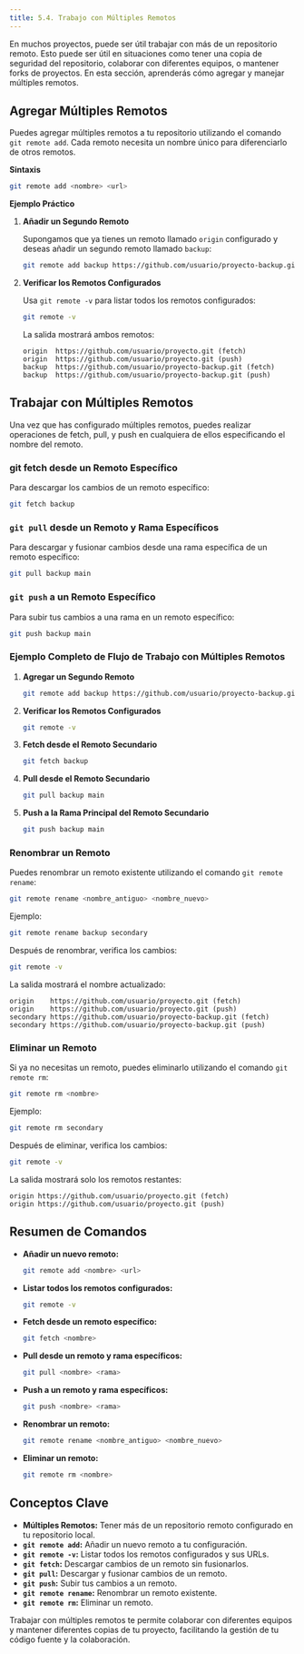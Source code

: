```yaml
---
title: 5.4. Trabajo con Múltiples Remotos
---
```


En muchos proyectos, puede ser útil trabajar con más de un repositorio remoto. Esto puede ser útil en situaciones como tener una copia de seguridad del repositorio, colaborar con diferentes equipos, o mantener forks de proyectos. En esta sección, aprenderás cómo agregar y manejar múltiples remotos.

## Agregar Múltiples Remotos

Puedes agregar múltiples remotos a tu repositorio utilizando el comando `git remote add`. Cada remoto necesita un nombre único para diferenciarlo de otros remotos.

**Sintaxis**

```bash
git remote add <nombre> <url>
```

**Ejemplo Práctico**

1. **Añadir un Segundo Remoto**

   Supongamos que ya tienes un remoto llamado `origin` configurado y deseas añadir un segundo remoto llamado `backup`:

   ```bash
   git remote add backup https://github.com/usuario/proyecto-backup.git
   ```

2. **Verificar los Remotos Configurados**

   Usa `git remote -v` para listar todos los remotos configurados:

   ```bash
   git remote -v
   ```

   La salida mostrará ambos remotos:

   ```
   origin  https://github.com/usuario/proyecto.git (fetch)
   origin  https://github.com/usuario/proyecto.git (push)
   backup  https://github.com/usuario/proyecto-backup.git (fetch)
   backup  https://github.com/usuario/proyecto-backup.git (push)
   ```

## Trabajar con Múltiples Remotos

Una vez que has configurado múltiples remotos, puedes realizar operaciones de fetch, pull, y push en cualquiera de ellos especificando el nombre del remoto.

### git fetch desde un Remoto Específico

Para descargar los cambios de un remoto específico:

```bash
git fetch backup
```

### `git pull` desde un Remoto y Rama Específicos

Para descargar y fusionar cambios desde una rama específica de un remoto específico:

```bash
git pull backup main
```

### `git push` a un Remoto Específico

Para subir tus cambios a una rama en un remoto específico:

```bash
git push backup main
```

### Ejemplo Completo de Flujo de Trabajo con Múltiples Remotos

1. **Agregar un Segundo Remoto**

   ```bash
   git remote add backup https://github.com/usuario/proyecto-backup.git
   ```

2. **Verificar los Remotos Configurados**

   ```bash
   git remote -v
   ```

3. **Fetch desde el Remoto Secundario**

   ```bash
   git fetch backup
   ```

4. **Pull desde el Remoto Secundario**

   ```bash
   git pull backup main
   ```

5. **Push a la Rama Principal del Remoto Secundario**

   ```bash
   git push backup main
   ```

### Renombrar un Remoto

Puedes renombrar un remoto existente utilizando el comando `git remote rename`:

```bash
git remote rename <nombre_antiguo> <nombre_nuevo>
```

Ejemplo:

```bash
git remote rename backup secondary
```

Después de renombrar, verifica los cambios:

```bash
git remote -v
```

La salida mostrará el nombre actualizado:

```
origin    https://github.com/usuario/proyecto.git (fetch)
origin    https://github.com/usuario/proyecto.git (push)
secondary https://github.com/usuario/proyecto-backup.git (fetch)
secondary https://github.com/usuario/proyecto-backup.git (push)
```

### Eliminar un Remoto

Si ya no necesitas un remoto, puedes eliminarlo utilizando el comando `git remote rm`:

```bash
git remote rm <nombre>
```

Ejemplo:

```bash
git remote rm secondary
```

Después de eliminar, verifica los cambios:

```bash
git remote -v
```

La salida mostrará solo los remotos restantes:

```
origin https://github.com/usuario/proyecto.git (fetch)
origin https://github.com/usuario/proyecto.git (push)
```

## Resumen de Comandos

- **Añadir un nuevo remoto:**
  ```bash
  git remote add <nombre> <url>
  ```

- **Listar todos los remotos configurados:**
  ```bash
  git remote -v
  ```

- **Fetch desde un remoto específico:**
  ```bash
  git fetch <nombre>
  ```

- **Pull desde un remoto y rama específicos:**
  ```bash
  git pull <nombre> <rama>
  ```

- **Push a un remoto y rama específicos:**
  ```bash
  git push <nombre> <rama>
  ```

- **Renombrar un remoto:**
  ```bash
  git remote rename <nombre_antiguo> <nombre_nuevo>
  ```

- **Eliminar un remoto:**
  ```bash
  git remote rm <nombre>
  ```

## Conceptos Clave

- **Múltiples Remotos:** Tener más de un repositorio remoto configurado en tu repositorio local.
- **`git remote add`:** Añadir un nuevo remoto a tu configuración.
- **`git remote -v`:** Listar todos los remotos configurados y sus URLs.
- **`git fetch`:** Descargar cambios de un remoto sin fusionarlos.
- **`git pull`:** Descargar y fusionar cambios de un remoto.
- **`git push`:** Subir tus cambios a un remoto.
- **`git remote rename`:** Renombrar un remoto existente.
- **`git remote rm`:** Eliminar un remoto.

Trabajar con múltiples remotos te permite colaborar con diferentes equipos y mantener diferentes copias de tu proyecto, facilitando la gestión de tu código fuente y la colaboración.